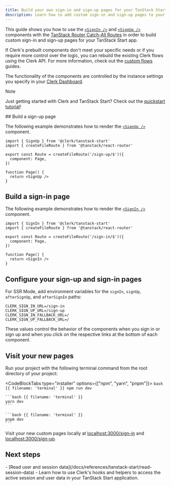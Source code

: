 ```yaml
---
title: Build your own sign-in and sign-up pages for your TanStack Start app with Clerk
description: Learn how to add custom sign-in and sign-up pages to your TanStack Start app with Clerk's prebuilt components.
---
```


This guide shows you how to use the [`<SignIn />`](/docs/components/authentication/sign-in) and [`<SignUp />`](/docs/components/authentication/sign-up) components with the [TanStack Router Catch-All Routes](https://tanstack.com/router/latest/docs/framework/react/guide/code-based-routing#splat--catch-all-routes) in order to build custom sign-in and sign-up pages for your TanStack Start app.

If Clerk's prebuilt components don't meet your specific needs or if you require more control over the logic, you can rebuild the existing Clerk flows using the Clerk API. For more information, check out the [custom flows](/docs/custom-flows/overview) guides.

The functionality of the components are controlled by the instance settings you specify in your [Clerk Dashboard](https://dashboard.clerk.com).

> [!NOTE]
> Just getting started with Clerk and TanStack Start? Check out the [quickstart tutorial](/docs/quickstarts/tanstack-start)!

<Steps>
  ## Build a sign-up page

  The following example demonstrates how to render the [`<SignUp />`](/docs/components/authentication/sign-up) component.

  ```tsx {{ filename: 'app/routes/sign-up.$.tsx' }}
  import { SignUp } from '@clerk/tanstack-start'
  import { createFileRoute } from '@tanstack/react-router'

  export const Route = createFileRoute('/sign-up/$')({
    component: Page,
  })

  function Page() {
    return <SignUp />
  }
  ```

  ## Build a sign-in page

  The following example demonstrates how to render the [`<SignIn />`](/docs/components/authentication/sign-in) component.

  ```tsx {{ filename: 'app/routes/sign-in.$.tsx' }}
  import { SignIn } from '@clerk/tanstack-start'
  import { createFileRoute } from '@tanstack/react-router'

  export const Route = createFileRoute('/sign-in/$')({
    component: Page,
  })

  function Page() {
    return <SignIn />
  }
  ```

  ## Configure your sign-up and sign-in pages

  For SSR Mode, add environment variables for the `signIn`, `signUp`, `afterSignUp`, and `afterSignIn` paths:

  ```env {{ filename: '.env' }}
  CLERK_SIGN_IN_URL=/sign-in
  CLERK_SIGN_UP_URL=/sign-up
  CLERK_SIGN_IN_FALLBACK_URL=/
  CLERK_SIGN_UP_FALLBACK_URL=/
  ```

  These values control the behavior of the components when you sign in or sign up and when you click on the respective links at the bottom of each component.

  ## Visit your new pages

  Run your project with the following terminal command from the root directory of your project:

  <CodeBlockTabs type="installer" options={["npm", "yarn", "pnpm"]}>
    ```bash {{ filename: 'terminal' }}
    npm run dev
    ```

    ```bash {{ filename: 'terminal' }}
    yarn dev
    ```

    ```bash {{ filename: 'terminal' }}
    pnpm dev
    ```
  </CodeBlockTabs>

  Visit your new custom pages locally at [localhost:3000/sign-in](http://localhost:3000/sign-in) and [localhost:3000/sign-up](http://localhost:3000/sign-up).
</Steps>

## Next steps

<Cards>
  - [Read user and session data](/docs/references/tanstack-start/read-session-data)
  - Learn how to use Clerk's hooks and helpers to access the active session and user data in your TanStack Start application.
</Cards>

